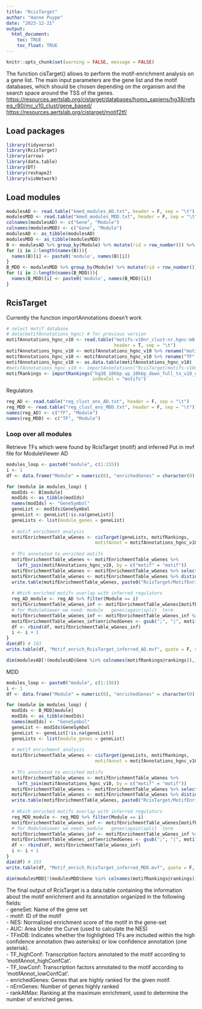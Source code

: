 ```yaml
---
title: "RcisTarget"
author: "Hanne Puype"
date: "2023-12-21"
output: 
  html_document:
    toc: TRUE
    toc_float: TRUE
---
```


```r
knitr::opts_chunk$set(warning = FALSE, message = FALSE)
```


The function cisTarget() allows to perform the motif-enrichment analysis on a gene list. The main input parameters are the gene list and the motif databases, which should be chosen depending on the organism and the search space around the TSS of the genes.\
<https://resources.aertslab.org/cistarget/databases/homo_sapiens/hg38/refseq_r80/mc_v10_clust/gene_based/>\
<https://resources.aertslab.org/cistarget/motif2tf/>  

## Load packages
```r
library(tidyverse)
library(RcisTarget)
library(arrow)
library(data.table)
library(DT)
library(reshape2)
library(visNetwork)
```

## Load modules
```r
modulesAD <- read.table("kmed_modules_AD.txt", header = F, sep = "\t")
modulesMDD <- read.table("kmed_modules_MDD.txt", header = F, sep = "\t")
colnames(modulesAD) <- c("Gene", "Module")
colnames(modulesMDD) <- c("Gene", "Module")
modulesAD <- as_tibble(modulesAD)
modulesMDD <- as_tibble(modulesMDD)
B <- modulesAD %>% group_by(Module) %>% mutate(rid = row_number()) %>% spread(Module, Gene)
for (i in 2:length(names(B))){
  names(B)[i] <- paste0('module', names(B)[i])
}
B_MDD <- modulesMDD %>% group_by(Module) %>% mutate(rid = row_number()) %>% spread(Module, Gene)
for (i in 2:length(names(B_MDD))){
  names(B_MDD)[i] <- paste0('module', names(B_MDD)[i])
}
```

## RcisTarget
Currently the function importAnnotations doesn't work  
```r
# select motif database
# data(motifAnnotations_hgnc) # for previous version 
motifAnnotations_hgnc_v10 <- read.table("motifs-v10nr_clust-nr.hgnc-m0.001-o0.0.txt", 
                                        header = T, sep = "\t")
motifAnnotations_hgnc_v10 <- motifAnnotations_hgnc_v10 %>% rename("motif" = "motif_id")
motifAnnotations_hgnc_v10 <- motifAnnotations_hgnc_v10 %>% rename("TF" = "gene_name")
motifAnnotations_hgnc_v10 <- as.data.table(motifAnnotations_hgnc_v10)
#motifAnnotations_hgnc_v10 <- importAnnotations("RcisTarget/motifs-v10nr_clust-nr.hgnc-m0.001-o0.0.txt")
motifRankings <- importRankings("hg38_10kbp_up_10kbp_down_full_tx_v10_clust.genes_vs_motifs.rankings.feather",
                                indexCol = "motifs")
```

Regulators 
```r
reg_AD <- read.table("reg_clust_ens_AD.txt", header = F, sep = "\t")
reg_MDD <- read.table("reg_clust_ens_MDD.txt", header = F, sep = "\t")
names(reg_AD) <- c("TF", "Module")
names(reg_MDD) <- c("TF", "Module")
```

### Loop over all modules
Retrieve TFs which were found by RcisTarget (motif) and inferred 
Put in mvf file for ModuleViewer
AD
```r
modules_loop <- paste0("module", c(1:155))
i <- 1
df <- data.frame("Module" = numeric(0), "enrichedGenes" = character(0), "Tf" = character(0))

for (module in modules_loop) {
  modIds <- B[module]
  modIds <- as_tibble(modIds)
  names(modIds) <- "GeneSymbol"
  geneList <- modIds$GeneSymbol
  geneList <- geneList[!is.na(geneList)]
  geneLists <- list(module_genes = geneList)
  
  # motif enrichment analysis
  motifEnrichmentTable_wGenes <- cisTarget(geneLists, motifRankings,
                                 motifAnnot = motifAnnotations_hgnc_v10)
  
  # TFs annotated to enriched motifs
  motifEnrichmentTable_wGenes <- motifEnrichmentTable_wGenes %>% 
    left_join(motifAnnotations_hgnc_v10, by = c("motif" = "motif"))
  motifEnrichmentTable_wGenes <- motifEnrichmentTable_wGenes %>% select(geneSet, motif, TF, NES, AUC, nEnrGenes, enrichedGenes)
  motifEnrichmentTable_wGenes <- motifEnrichmentTable_wGenes %>% distinct(TF, .keep_all = T)
  write.table(motifEnrichmentTable_wGenes, paste0("RcisTarget/MotifEnrich_AD/motifEnrichmentTable",module,".txt"), sep = "\t", row.names = F, quote = F)
  
  # Which enriched motifs overlap with inferred regulators
  reg_AD_module <- reg_AD %>% filter(Module == i)
  motifEnrichmentTable_wGenes_inf <- motifEnrichmentTable_wGenes[motifEnrichmentTable_wGenes$TF %in% reg_AD_module$TF,]
  # for ModuleViewer we need: module   genes|again|split  term  
  motifEnrichmentTable_wGenes_inf <- motifEnrichmentTable_wGenes_inf %>% add_column(Module = i) %>% dplyr::select(Module, enrichedGenes, TF)
  motifEnrichmentTable_wGenes_inf$enrichedGenes <- gsub(";", "|", motifEnrichmentTable_wGenes_inf$enrichedGenes)
  df <- rbind(df, motifEnrichmentTable_wGenes_inf)
  i <- i + 1
}
dim(df) # 103 
write.table(df, "Motif_enrich_RcisTarget_inferred_AD.mvf", quote = F, sep = "\t", row.names = F, col.names = F)
```

```r
dim(modulesAD[!(modulesAD$Gene %in% colnames(motifRankings@rankings)),]) # 179 genes of modules not in motifRankings
```

MDD
```r
modules_loop <- paste0("module", c(1:156))
i <- 1
df <- data.frame("Module" = numeric(0), "enrichedGenes" = character(0), "Tf" = character(0))

for (module in modules_loop) {
  modIds <- B_MDD[module]
  modIds <- as_tibble(modIds)
  names(modIds) <- "GeneSymbol"
  geneList <- modIds$GeneSymbol
  geneList <- geneList[!is.na(geneList)]
  geneLists <- list(module_genes = geneList)
  
  # motif enrichment analysis
  motifEnrichmentTable_wGenes <- cisTarget(geneLists, motifRankings,
                                 motifAnnot = motifAnnotations_hgnc_v10)
  
  # TFs annotated to enriched motifs
  motifEnrichmentTable_wGenes <- motifEnrichmentTable_wGenes %>% 
    left_join(motifAnnotations_hgnc_v10, by = c("motif" = "motif"))
  motifEnrichmentTable_wGenes <- motifEnrichmentTable_wGenes %>% select(geneSet, motif, TF, NES, AUC, nEnrGenes, enrichedGenes)
  motifEnrichmentTable_wGenes <- motifEnrichmentTable_wGenes %>% distinct(TF, .keep_all = T)
  write.table(motifEnrichmentTable_wGenes, paste0("RcisTarget/MotifEnrich_MDD/motifEnrichmentTable",module,".txt"), sep = "\t", row.names = F, quote = F)
  
  # Which enriched motifs overlap with inferred regulators
  reg_MDD_module <- reg_MDD %>% filter(Module == i)
  motifEnrichmentTable_wGenes_inf <- motifEnrichmentTable_wGenes[motifEnrichmentTable_wGenes$TF %in% reg_MDD_module$TF,]
  # for ModuleViewer we need: module   genes|again|split  term  
  motifEnrichmentTable_wGenes_inf <- motifEnrichmentTable_wGenes_inf %>% add_column(Module = i) %>% dplyr::select(Module, enrichedGenes, TF)
  motifEnrichmentTable_wGenes_inf$enrichedGenes <- gsub(";", "|", motifEnrichmentTable_wGenes_inf$enrichedGenes)
  df <- rbind(df, motifEnrichmentTable_wGenes_inf)
  i <- i + 1
}
dim(df) # 193 
write.table(df, "Motif_enrich_RcisTarget_inferred_MDD.mvf", quote = F, sep = "\t", row.names = F, col.names = F)
```

```r
dim(modulesMDD[!(modulesMDD$Gene %in% colnames(motifRankings@rankings)),]) # 156 genes of modules not in motifRankings
```

The final output of RcisTarget is a data.table containing the information about the motif enrichment and its annotation organized in the following fields:\
- geneSet: Name of the gene set\
- motif: ID of the motif\
- NES: Normalized enrichment score of the motif in the gene-set\
- AUC: Area Under the Curve (used to calculate the NES)\
- TFinDB: Indicates whether the highlighted TFs are included within the high confidence annotation (two asterisks) or low confidence annotation (one asterisk).\
- TF_highConf: Transcription factors annotated to the motif according to 'motifAnnot_highConfCat'.\
- TF_lowConf: Transcription factors annotated to the motif according to 'motifAnnot_lowConfCat'.\
- enrichedGenes: Genes that are highly ranked for the given motif.\
- nErnGenes: Number of genes highly ranked\
- rankAtMax: Ranking at the maximum enrichment, used to determine the number of enriched genes.

